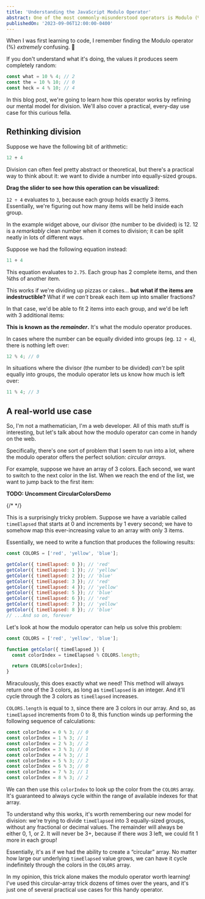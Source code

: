 ```yaml
---
title: 'Understanding the JavaScript Modulo Operator'
abstract: One of the most commonly-misunderstood operators is Modulo (%). In this tutorial, we'll unpack exactly what this little bugger does, and learn how it can help us solve practical problems.
publishedOn: '2023-09-06T12:00:00-0400'
---
```


When I was first learning to code, I remember finding the Modulo operator (%) _extremely_ confusing. 😬

If you don't understand what it's doing, the values it produces seem completely random:

```js
const what = 10 % 4; // 2
const the = 10 % 10; // 0
const heck = 4 % 10; // 4
```

In this blog post, we're going to learn how this operator works by refining our mental model for division. We'll also cover a practical, every-day use case for this curious fella.

## Rethinking division

Suppose we have the following bit of arithmetic:

```js
12 ÷ 4
```

Division can often feel pretty abstract or theoretical, but there's a practical way to think about it: we want to divide a number into equally-sized groups.

**Drag the slider to see how this operation can be visualized:**

<DivisionGroupsDemo />

`12 ÷ 4` evaluates to `3`, because each group holds exactly 3 items. Essentially, we're figuring out how many items will be held inside each group.

In the example widget above, our divisor (the number to be divided) is 12. 12 is a _remarkably_ clean number when it comes to division; it can be split neatly in lots of different ways.

Suppose we had the following equation instead:

```js
11 ÷ 4
```

This equation evaluates to `2.75`. Each group has 2 complete items, and then ¾ths of another item.

This works if we're dividing up pizzas or cakes… **but what if the items are indestructible?** What if we _can't_ break each item up into smaller fractions?

In that case, we'd be able to fit 2 items into each group, and we'd be left with 3 additional items:

<DivisionGroupsDemo
  includeRemainderArea={true}
  numOfItems={11}
  initialNumOfGroups={4}
/>

**This is known as the _remainder_.** It's what the modulo operator produces.

In cases where the number can be equally divided into groups (eg. `12 ÷ 4`), there is nothing left over:

```js
12 % 4; // 0
```

In situations where the divisor (the number to be divided) _can't_ be split equally into groups, the modulo operator lets us know how much is left over:

```js
11 % 4; // 3
```

## A real-world use case

So, I'm not a mathematician, I'm a web developer. All of this math stuff is interesting, but let's talk about how the modulo operator can come in handy on the web.

Specifically, there's one sort of problem that I seem to run into a lot, where the modulo operator offers the perfect solution: _circular arrays._

For example, suppose we have an array of 3 colors. Each second, we want to switch to the next color in the list. When we reach the end of the list, we want to jump back to the first item:

**TODO: Uncomment CircularColorsDemo**

{/* <CircularColorsDemo /> */}

This is a surprisingly tricky problem. Suppose we have a variable called `timeElapsed` that starts at 0 and increments by 1 every second; we have to somehow map this ever-increasing value to an array with only 3 items.

Essentially, we need to write a function that produces the following results:

```js
const COLORS = ['red', 'yellow', 'blue'];

getColor({ timeElapsed: 0 }); // 'red'
getColor({ timeElapsed: 1 }); // 'yellow'
getColor({ timeElapsed: 2 }); // 'blue'
getColor({ timeElapsed: 3 }); // 'red'
getColor({ timeElapsed: 4 }); // 'yellow'
getColor({ timeElapsed: 5 }); // 'blue'
getColor({ timeElapsed: 6 }); // 'red'
getColor({ timeElapsed: 7 }); // 'yellow'
getColor({ timeElapsed: 8 }); // 'blue'
// ...And so on, forever
```

Let's look at how the modulo operator can help us solve this problem:

```js
const COLORS = ['red', 'yellow', 'blue'];

function getColor({ timeElapsed }) {
  const colorIndex = timeElapsed % COLORS.length;

  return COLORS[colorIndex];
}
```

Miraculously, this does exactly what we need! This method will always return one of the 3 colors, as long as `timeElapsed` is an integer. And it'll cycle through the 3 colors as `timeElapsed` increases.

`COLORS.length` is equal to `3`, since there are 3 colors in our array. And so, as `timeElapsed` increments from 0 to 8, this function winds up performing the following sequence of calculations:

```js
const colorIndex = 0 % 3; // 0
const colorIndex = 1 % 3; // 1
const colorIndex = 2 % 3; // 2
const colorIndex = 3 % 3; // 0
const colorIndex = 4 % 3; // 1
const colorIndex = 5 % 3; // 2
const colorIndex = 6 % 3; // 0
const colorIndex = 7 % 3; // 1
const colorIndex = 8 % 3; // 2
```

We can then use this `colorIndex` to look up the color from the `COLORS` array. It's guaranteed to always cycle within the range of available indexes for that array.

To understand why this works, it's worth remembering our new model for division: we're trying to divide `timeElapsed` into 3 equally-sized groups, without any fractional or decimal values. The remainder will always be either 0, 1, or 2. It will never be 3+, because if there _was_ 3 left, we could fit 1 more in each group!

Essentially, it's as if we had the ability to create a “circular” array. No matter how large our underlying `timeElapsed` value grows, we can have it cycle indefinitely through the colors in the `COLORS` array.

In my opinion, this trick alone makes the modulo operator worth learning! I've used this circular-array trick dozens of times over the years, and it's just one of several practical use cases for this handy operator.
